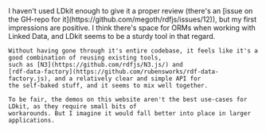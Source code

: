 
<AuthorNote id="review" title="Should you choose LDkit?">
    I haven't used LDkit enough to give it a proper review (there's an [issue on the GH-repo for
    it](https://github.com/megoth/rdfjs/issues/12)), but my first impressions are positive. I think there's space for
    ORMs when working with Linked Data, and LDkit seems to be a sturdy tool in that regard.

    Without having gone through it's entire codebase, it feels like it's a good combination of reusing existing tools,
    such as [N3](https://github.com/rdfjs/N3.js/) and
    [rdf-data-factory](https://github.com/rubensworks/rdf-data-factory.js), and a relatively clear and simple API for
    the self-baked stuff, and it seems to mix well together.

    To be fair, the demos on this website aren't the best use-cases for LDkit, as they require small bits of
    workarounds. But I imagine it would fall better into place in larger applications.
</AuthorNote>